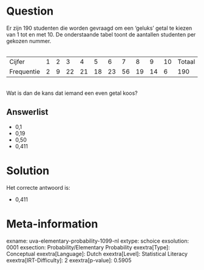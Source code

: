 Question
========

Er zijn 190 studenten die worden gevraagd om een 'geluks' getal te
kiezen van 1 tot en met 10. De onderstaande tabel toont de aantallen
studenten per gekozen nummer.\
\

  ------------ --- --- ---- ---- ---- ---- ---- ---- ---- ---- --------
  Cijfer       1   2   3    4    5    6    7    8    9    10   Totaal
  Frequentie   2   9   22   21   18   23   56   19   14   6    190
  ------------ --- --- ---- ---- ---- ---- ---- ---- ---- ---- --------

\
Wat is dan de kans dat iemand een even getal koos?

Answerlist
----------

* 0,1
* 0,19
* 0,50
* 0,411

Solution
========

Het correcte antwoord is: 

* 0,411

Meta-information
================
exname: uva-elementary-probability-1099-nl
extype: schoice
exsolution: 0001
exsection: Probability/Elementary Probability
exextra[Type]: Conceptual
exextra[Language]: Dutch
exextra[Level]: Statistical Literacy
exextra[IRT-Difficulty]: 2
exextra[p-value]: 0.5905
